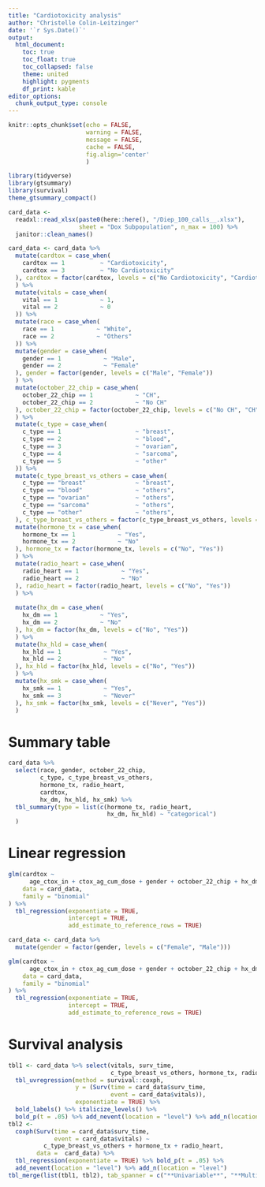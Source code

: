 ```yaml
---
title: "Cardiotoxicity analysis"
author: "Christelle Colin-Leitzinger"
date: '`r Sys.Date()`'
output: 
  html_document:
    toc: true
    toc_float: true
    toc_collapsed: false
    theme: united
    highlight: pygments
    df_print: kable
editor_options: 
  chunk_output_type: console
---
```


<style type="text/css">

.figure {
    margin-top: 100px;
    margin-bottom: 100px;
}

table {
    margin-top: 10px;
    margin-bottom: 25px !important;
}

th, td { padding: 5px; }

</style>

```r
knitr::opts_chunk$set(echo = FALSE,
                      warning = FALSE,
                      message = FALSE,
                      cache = FALSE,
                      fig.align='center'
                      )
```

```r
library(tidyverse)
library(gtsummary)
library(survival)
theme_gtsummary_compact()
```

```r
card_data <- 
  readxl::read_xlsx(paste0(here::here(), "/Diep_100_calls__.xlsx"),
                    sheet = "Dox Subpopulation", n_max = 100) %>% 
  janitor::clean_names()

card_data <- card_data %>% 
  mutate(cardtox = case_when(
    cardtox == 1          ~ "Cardiotoxicity",
    cardtox == 3          ~ "No Cardiotoxicity"
  ), cardtox = factor(cardtox, levels = c("No Cardiotoxicity", "Cardiotoxicity"))
  ) %>% 
  mutate(vitals = case_when(
    vital == 1            ~ 1,
    vital == 2            ~ 0
  )) %>% 
  mutate(race = case_when(
    race == 1            ~ "White",
    race == 2            ~ "Others"
  )) %>% 
  mutate(gender = case_when(
    gender == 1            ~ "Male",
    gender == 2            ~ "Female"
  ), gender = factor(gender, levels = c("Male", "Female"))
  ) %>% 
  mutate(october_22_chip = case_when(
    october_22_chip == 1            ~ "CH",
    october_22_chip == 2            ~ "No CH"
  ), october_22_chip = factor(october_22_chip, levels = c("No CH", "CH"))
  ) %>% 
  mutate(c_type = case_when(
    c_type == 1                     ~ "breast",
    c_type == 2                     ~ "blood",
    c_type == 3                     ~ "ovarian",
    c_type == 4                     ~ "sarcoma",
    c_type == 5                     ~ "other"
  )) %>% 
  mutate(c_type_breast_vs_others = case_when(
    c_type == "breast"              ~ "breast",
    c_type == "blood"               ~ "others",
    c_type == "ovarian"             ~ "others",
    c_type == "sarcoma"             ~ "others",
    c_type == "other"               ~ "others",
  ), c_type_breast_vs_others = factor(c_type_breast_vs_others, levels = c("others", "breast"))) %>% 
  mutate(hormone_tx = case_when(
    hormone_tx == 1            ~ "Yes",
    hormone_tx == 2            ~ "No"
  ), hormone_tx = factor(hormone_tx, levels = c("No", "Yes"))
  ) %>% 
  mutate(radio_heart = case_when(
    radio_heart == 1            ~ "Yes",
    radio_heart == 2            ~ "No"
  ), radio_heart = factor(radio_heart, levels = c("No", "Yes"))
  ) %>% 
  
  mutate(hx_dm = case_when(
    hx_dm == 1            ~ "Yes",
    hx_dm == 2            ~ "No"
  ), hx_dm = factor(hx_dm, levels = c("No", "Yes"))
  ) %>% 
  mutate(hx_hld = case_when(
    hx_hld == 1            ~ "Yes",
    hx_hld == 2            ~ "No"
  ), hx_hld = factor(hx_hld, levels = c("No", "Yes"))
  ) %>% 
  mutate(hx_smk = case_when(
    hx_smk == 1            ~ "Yes",
    hx_smk == 3            ~ "Never"
  ), hx_smk = factor(hx_smk, levels = c("Never", "Yes"))
  )

```

# Summary table
```r
card_data %>% 
  select(race, gender, october_22_chip,
         c_type, c_type_breast_vs_others,
         hormone_tx, radio_heart,
         cardtox,
         hx_dm, hx_hld, hx_smk) %>% 
  tbl_summary(type = list(c(hormone_tx, radio_heart,
                            hx_dm, hx_hld) ~ "categorical")
  )
```


# Linear regression
```r
glm(cardtox ~
      age_ctox_in + ctox_ag_cum_dose + gender + october_22_chip + hx_dm + hx_hld + hx_smk + race,
    data = card_data,
    family = "binomial"
) %>%
  tbl_regression(exponentiate = TRUE,
                 intercept = TRUE,
                 add_estimate_to_reference_rows = TRUE)
```

```r
card_data <- card_data %>% 
  mutate(gender = factor(gender, levels = c("Female", "Male")))

glm(cardtox ~
      age_ctox_in + ctox_ag_cum_dose + gender + october_22_chip + hx_dm + hx_hld + hx_smk + race,
    data = card_data,
    family = "binomial"
) %>%
  tbl_regression(exponentiate = TRUE,
                 intercept = TRUE,
                 add_estimate_to_reference_rows = TRUE)
```

# Survival analysis
```r
tbl1 <- card_data %>% select(vitals, surv_time,
                             c_type_breast_vs_others, hormone_tx, radio_heart) %>%
  tbl_uvregression(method = survival::coxph,
                   y = (Surv(time = card_data$surv_time,
                             event = card_data$vitals)),
                   exponentiate = TRUE) %>% 
  bold_labels() %>% italicize_levels() %>% 
  bold_p(t = .05) %>% add_nevent(location = "level") %>% add_n(location = "level")
tbl2 <-
  coxph(Surv(time = card_data$surv_time,
             event = card_data$vitals) ~ 
          c_type_breast_vs_others + hormone_tx + radio_heart,
        data =  card_data) %>%
  tbl_regression(exponentiate = TRUE) %>% bold_p(t = .05) %>% 
  add_nevent(location = "level") %>% add_n(location = "level")
tbl_merge(list(tbl1, tbl2), tab_spanner = c("**Univariable**", "**Multivariable**"))
```





